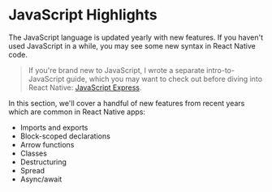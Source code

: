 # JavaScript Highlights

The JavaScript language is updated yearly with new features. If you haven't used JavaScript in a while, you may see some new syntax in React Native code.

> If you're brand new to JavaScript, I wrote a separate intro-to-JavaScript guide, which you may want to check out before diving into React Native: [JavaScript Express](https://www.javascript.express).

In this section, we'll cover a handful of new features from recent years which are common in React Native apps:

- Imports and exports
- Block-scoped declarations
- Arrow functions
- Classes
- Destructuring
- Spread
- Async/await

